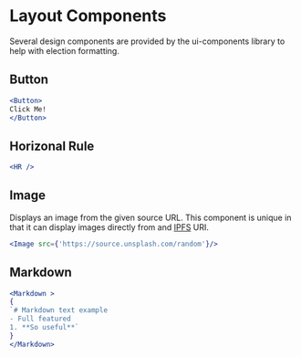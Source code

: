 # Layout Components

Several design components are provided by the ui-components library to help with election formatting.

## Button

```jsx live
<Button>
Click Me!
</Button>
```

## Horizonal Rule

```jsx live
<HR />
```

## Image

Displays an image from the given source URL. This component is unique in that it can display images directly from and [IPFS](https://ipfs.io) URI. 
```jsx live
<Image src={'https://source.unsplash.com/random'}/>
```

## Markdown 

```jsx live
<Markdown >
{
`# Markdown text example
- Full featured
1. **So useful**`
}
</Markdown>
```
